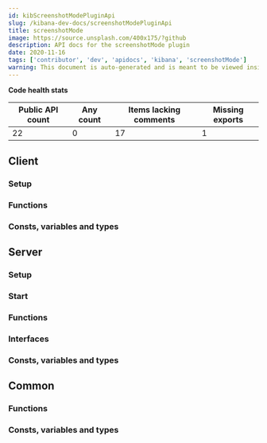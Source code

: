 ```yaml
---
id: kibScreenshotModePluginApi
slug: /kibana-dev-docs/screenshotModePluginApi
title: screenshotMode
image: https://source.unsplash.com/400x175/?github
description: API docs for the screenshotMode plugin
date: 2020-11-16
tags: ['contributor', 'dev', 'apidocs', 'kibana', 'screenshotMode']
warning: This document is auto-generated and is meant to be viewed inside our experimental, new docs system. Reach out in #docs-engineering for more info.
---
```






**Code health stats**

| Public API count  | Any count | Items lacking comments | Missing exports |
|-------------------|-----------|------------------------|-----------------|
| 22 | 0 | 17 | 1 |

## Client

### Setup
<DocDefinitionList data={[screenshotModeObj.client.setup]}/>

### Functions
<DocDefinitionList data={screenshotModeObj.client.functions}/>

### Consts, variables and types
<DocDefinitionList data={screenshotModeObj.client.misc}/>

## Server

### Setup
<DocDefinitionList data={[screenshotModeObj.server.setup]}/>

### Start
<DocDefinitionList data={[screenshotModeObj.server.start]}/>

### Functions
<DocDefinitionList data={screenshotModeObj.server.functions}/>

### Interfaces
<DocDefinitionList data={screenshotModeObj.server.interfaces}/>

### Consts, variables and types
<DocDefinitionList data={screenshotModeObj.server.misc}/>

## Common

### Functions
<DocDefinitionList data={screenshotModeObj.common.functions}/>

### Consts, variables and types
<DocDefinitionList data={screenshotModeObj.common.misc}/>

